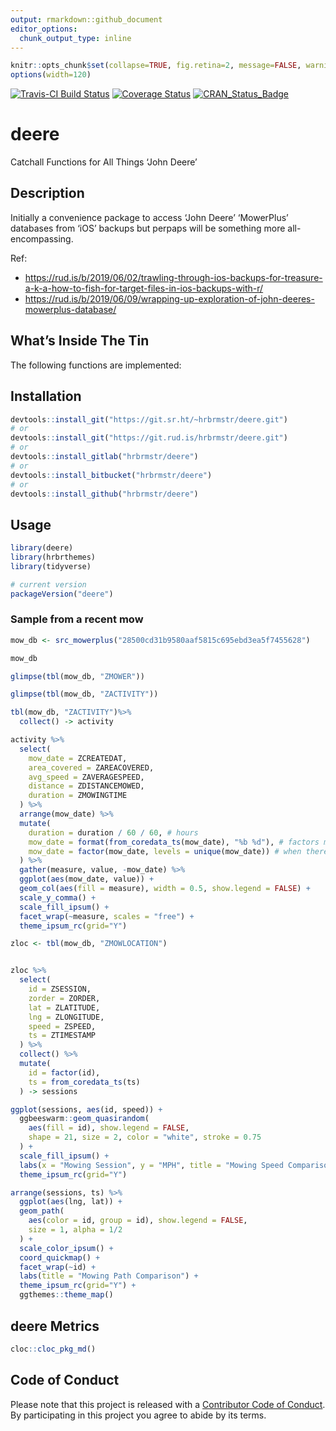 ```yaml
---
output: rmarkdown::github_document
editor_options: 
  chunk_output_type: inline
---
```

```r
knitr::opts_chunk$set(collapse=TRUE, fig.retina=2, message=FALSE, warning=FALSE)
options(width=120)
```

[![Travis-CI Build Status](https://travis-ci.org/hrbrmstr/deere.svg?branch=master)](https://travis-ci.org/hrbrmstr/deere) 
[![Coverage Status](https://codecov.io/gh/hrbrmstr/deere/branch/master/graph/badge.svg)](https://codecov.io/gh/hrbrmstr/deere)
[![CRAN_Status_Badge](http://www.r-pkg.org/badges/version/deere)](https://cran.r-project.org/package=deere)

# deere

Catchall Functions for All Things 'John Deere'

## Description

Initially a convenience package to access 'John Deere' 'MowerPlus' databases from 'iOS' backups but perpaps will be something more all-encompassing.

Ref: 

- <https://rud.is/b/2019/06/02/trawling-through-ios-backups-for-treasure-a-k-a-how-to-fish-for-target-files-in-ios-backups-with-r/>
- <https://rud.is/b/2019/06/09/wrapping-up-exploration-of-john-deeres-mowerplus-database/>

## What's Inside The Tin

The following functions are implemented:

## Installation

```r
devtools::install_git("https://git.sr.ht/~hrbrmstr/deere.git")
# or
devtools::install_git("https://git.rud.is/hrbrmstr/deere.git")
# or
devtools::install_gitlab("hrbrmstr/deere")
# or
devtools::install_bitbucket("hrbrmstr/deere")
# or
devtools::install_github("hrbrmstr/deere")
```

## Usage

```r
library(deere)
library(hrbrthemes)
library(tidyverse)

# current version
packageVersion("deere")

```

### Sample from a recent mow

```r
mow_db <- src_mowerplus("28500cd31b9580aaf5815c695ebd3ea5f7455628")

mow_db

glimpse(tbl(mow_db, "ZMOWER"))

glimpse(tbl(mow_db, "ZACTIVITY"))

tbl(mow_db, "ZACTIVITY")%>%
  collect() -> activity

activity %>% 
  select(
    mow_date = ZCREATEDAT, 
    area_covered = ZAREACOVERED, 
    avg_speed = ZAVERAGESPEED, 
    distance = ZDISTANCEMOWED, 
    duration = ZMOWINGTIME
  ) %>% 
  arrange(mow_date) %>% 
  mutate(
    duration = duration / 60 / 60, # hours
    mow_date = format(from_coredata_ts(mow_date), "%b %d"), # factors make better bars
    mow_date = factor(mow_date, levels = unique(mow_date)) # when there are just 2-of-em
  ) %>% 
  gather(measure, value, -mow_date) %>% 
  ggplot(aes(mow_date, value)) +
  geom_col(aes(fill = measure), width = 0.5, show.legend = FALSE) +
  scale_y_comma() +
  scale_fill_ipsum() +
  facet_wrap(~measure, scales = "free") +
  theme_ipsum_rc(grid="Y")

zloc <- tbl(mow_db, "ZMOWLOCATION")


zloc %>% 
  select(
    id = ZSESSION,
    zorder = ZORDER,
    lat = ZLATITUDE,
    lng = ZLONGITUDE,
    speed = ZSPEED,
    ts = ZTIMESTAMP
  ) %>% 
  collect() %>% 
  mutate(
    id = factor(id),
    ts = from_coredata_ts(ts)
  ) -> sessions

ggplot(sessions, aes(id, speed)) +
  ggbeeswarm::geom_quasirandom(
    aes(fill = id), show.legend = FALSE,
    shape = 21, size = 2, color = "white", stroke = 0.75
  ) +
  scale_fill_ipsum() +
  labs(x = "Mowing Session", y = "MPH", title = "Mowing Speed Comparison (mph)") +
  theme_ipsum_rc(grid="Y")

arrange(sessions, ts) %>% 
  ggplot(aes(lng, lat)) +
  geom_path(
    aes(color = id, group = id), show.legend = FALSE,
    size = 1, alpha = 1/2
  ) +
  scale_color_ipsum() +
  coord_quickmap() +
  facet_wrap(~id) +
  labs(title = "Mowing Path Comparison") +
  theme_ipsum_rc(grid="Y") +
  ggthemes::theme_map()
```

## deere Metrics

```r
cloc::cloc_pkg_md()
```

## Code of Conduct

Please note that this project is released with a [Contributor Code of Conduct](CONDUCT.md). 
By participating in this project you agree to abide by its terms.
